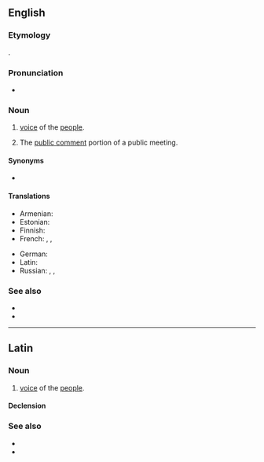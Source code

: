 ==English==
{{wikipedia}}

===Etymology===
{{etyl|la|en}} {{m|la|vox populi||voice of the people}}.

===Pronunciation===
* {{a|US}} {{IPA|/ˈvɒks ˈpɒpjuːlaɪ/|lang=en}}

===Noun===
{{en-noun|?}}

# [[voice]] of the [[people]].
# {{lb|en|politics}} The [[public comment]] portion of a public meeting.

====Synonyms====
* {{l|en|vox pop}} {{qualifier|abbreviation}}

====Translations====
{{trans-top|voice of the people}}
* Armenian: {{t|hy|ձայն բազմաց|sc=Armn}}
* Estonian: {{t|et|rahva hääl}}
* Finnish: {{t|fi|[[kansa|kansan]] [[ääni]]}}
* French: {{t+|fr|vox populi|f}}, {{t|fr|voix du peuple|f}}, {{t+|fr|opinion publique|f}}
{{trans-mid}}
* German: {{t|de|öffentliche Meinung|f}}
* Latin: {{t|la|vōx populī|f}}
* Russian: {{t|ru|го́лос наро́да|m}}, {{t|ru|глас наро́да|m}}, {{t|ru|обще́ственное мне́ние|n}}
{{trans-bottom}}

===See also===
* {{l|en|public opinion}}
* {{l|en|opinion poll}}

----

==Latin==

===Noun===
{{la-noun|[[vōx]] [[populus|populī]]|vōcis populī|f|third}}

# [[voice]] of the [[people]].

====Declension====
{{la-decl-multi|vōx/vōc<3> populī|g=f}}

===See also===
* {{l|la|vōx Deī}}
* {{l|la|vōx populī vōx deī}}
